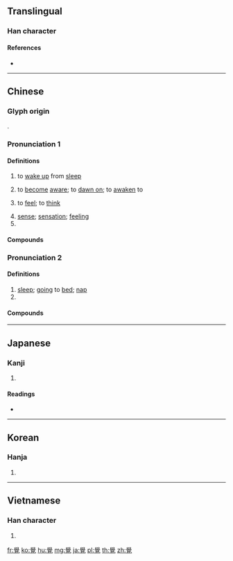{{character info/new}}
{{also|覚|觉}}
==Translingual==
{{Han simplified forms|覺|覚|觉}}

===Han character===
{{Han char|rn=147|rad=見|as=13|sn=20|four=77216|canj=HBBUU}}

====References====
* {{Han ref|kx=1137.230|dkj=34973|dj=1604.290|hdz=63675.080|uh=89BA|ud=35258|bh=C4B1|bd=50353}}

----

==Chinese==
{{zh-forms|s=觉|alt=覚,斍,𡕚,覐,𧠔,𧠭,𧠷}}

===Glyph origin===
{{Han etym}}
{{Han compound|學|見|c1=p|c2=s|t2=see|ls=psc}}.

===Pronunciation 1===
{{zh-pron
|m=jué
|c=gok3
|h=pfs=kok
|md=gáe̤k/gáuk
|md_note=gáe̤k - vernacular; gáuk - literary
|mn=kak
|w=4koq,4jiaq
|w_note=4koq - vernacular; 4jiaq - literary
|mc=2
|oc=2
|cat=v,n,pn
}}

====Definitions====
{{zh-hanzi}}

# to [[wake up]] from [[sleep]]
#: {{zh-x|覺{jué}悟|awareness}}
# to [[become]] [[aware]]; to [[dawn on]]; to [[awaken]] to
#: {{zh-x|覺{jué}醒|to come to realize}}
#: {{zh-x|大覺{jué}|great awakening}}
# to [[feel]]; to [[think]]
#: {{zh-x|覺{jué}得|to '''feel''' that; to '''think''' that}}
# [[sense]]; [[sensation]]; [[feeling]]
# {{surname|lang=zh}}

====Compounds====
{{zh-der|察覺|慧覺|八大人覺|大覺|嗅覺器|乖覺|壓覺|味覺器|乖覺可喜|冷覺|先覺先知|感覺器官|感覺|後覺|愛新覺羅|後知後覺|不覺|先覺|幻覺|平衡覺|倍覺|伶俐乖覺|大覺醒|味覺|不知不覺|共同感覺|夢覺黃粱|不知覺|不自覺|光覺|先知先覺|嗅覺|溫覺|視覺適應|直覺|發覺|漠然不覺|視覺懸崖|懵然未覺|正覺|視覺藝術|視覺空間|視覺|神鬼不覺|知覺防衛|知覺神經|知覺|睡覺|渾然不覺|獨覺|視覺器|痛覺|覺他|緣覺|運動錯覺|臭覺|自覺|覺得|色覺|超感覺|警覺|自覺形穢|覺劍|覺察|覺寤|覺知|聽覺|聽覺中樞|錯覺|覺悟|肌覺|驚覺|觸覺|覺返迷津|覺發|醒覺|覺道|覺醒|覺書|聰明乖覺|覺海|覺世|覺音|覺王}}

===Pronunciation 2===
{{zh-pron
|m=jiào
|c=gaau3
|h=pfs=kau
|w=2kau
|dial=n
|mc=1
|oc=1
|cat=n,cls
}}

====Definitions====
{{zh-hanzi}}

# [[sleep]]; [[going]] to [[bed]]; [[nap]]
# {{zh-classifier|[[period]]s of [[sleep]]}}

====Compounds====
{{zh-der|fold=1|中覺|困覺|大頭覺|午覺|睡懶覺|晌覺|睡長覺|睡晌覺|睡中覺|睏覺}}

{{zh-cat|Sleep}}

----

==Japanese==

===Kanji===
{{ja-kanji|grade=|rs=見13|style=ky|shin=覚}}

# {{defn|lang=ja|sort=見13}}

====Readings====
* {{ja-readings|on=[[かく]] (kaku), [[こう]] (kō)|kun=[[おぼえる]] (oboeru), [[さます]] (samasu), [[さとる]] (satoru)|nanori=}}

----

==Korean==

===Hanja===
{{ko-hanja|hangeul=[[각]], [[교]]|eumhun=|rv=gak, gyo|mr=kak, kyo|y=kak, kyo}}

# {{defn|lang=ko|sort=見13}}

----

==Vietnamese==

===Han character===
{{vi-hantu|[[giác]], [[nhác]], [[rác]], [[dác]]|rs=見13}}

# {{defn|lang=vi|sort=見13}}

[[fr:覺]]
[[ko:覺]]
[[hu:覺]]
[[mg:覺]]
[[ja:覺]]
[[pl:覺]]
[[th:覺]]
[[zh:覺]]